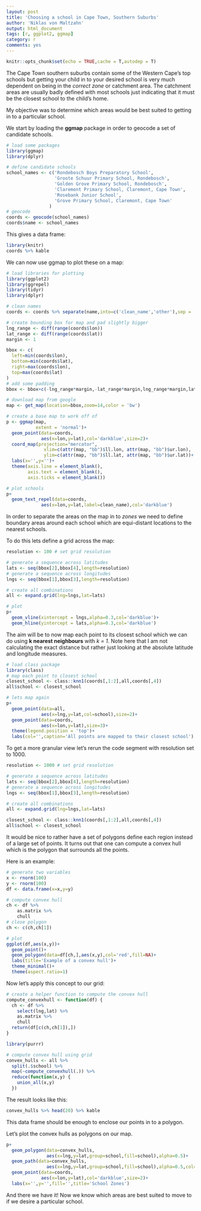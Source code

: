 ```yaml
---
layout: post
title: 'Choosing a school in Cape Town, Southern Suburbs'
author: 'Niklas von Maltzahn'
output: html_document
tags: [r, ggplot2, ggmap]
category: r
comments: yes
---
```


```r
knitr::opts_chunk$set(echo = TRUE,cache = T,autodep = T)
```

The Cape Town southern suburbs contain some of the Western Cape's top schools but getting your child in to your desired school is very much dependent on being in the *correct zone* or catchment area. The catchment areas are usually badly defined with most schools just indicating that it must be the closest school to the child's home.

My objective was to determine which areas would be best suited to getting in to a particular school.

We start by loading the **ggmap** package in order to geocode a set of candidate schools.

```r
# load some packages
library(ggmap)
library(dplyr)

# define candidate schools
school_names <- c('Rondebosch Boys Preparatory School',
                  'Groote Schuur Primary School, Rondebosch',
                  'Golden Grove Primary School, Rondebosch',
                  'Claremont Primary School, Claremont, Cape Town',
                  'Rosebank Junior School',
                  'Grove Primary School, Claremont, Cape Town'
                )
# geocode
coords <- geocode(school_names)
coords$name <- school_names

```

This gives a data frame:

```r
library(knitr)
coords %>% kable
```

We can now use ggmap to plot these on a map:

```r
# load libraries for plotting
library(ggplot2)
library(ggrepel)
library(tidyr)
library(dplyr)

# clean names
coords <- coords %>% separate(name,into=c('clean_name','other'),sep = ',',remove = F)

# create bounding box for map and pad slightly bigger
lng_range <- diff(range(coords$lon))
lat_range <- diff(range(coords$lat))
margin <- 1

bbox <- c(
  left=min(coords$lon),
  bottom=min(coords$lat),
  right=max(coords$lon),
  top=max(coords$lat)
)
# add some padding
bbox <- bbox+c(-lng_range*margin,-lat_range*margin,lng_range*margin,lat_range*margin)

# download map from google
map <- get_map(location=bbox,zoom=14,color = 'bw')

# create a base map to work off of
p <- ggmap(map,
           extent = 'normal')+
  geom_point(data=coords,
             aes(x=lon,y=lat),col='darkblue',size=2)+
  coord_map(projection="mercator", 
              xlim=c(attr(map, "bb")$ll.lon, attr(map, "bb")$ur.lon),
              ylim=c(attr(map, "bb")$ll.lat, attr(map, "bb")$ur.lat))+
  labs(x='',y='')+
  theme(axis.line = element_blank(),
        axis.text = element_blank(),
        axis.ticks = element_blank())

# plot schools
p+
  geom_text_repel(data=coords,
             aes(x=lon,y=lat,label=clean_name),col='darkblue')


```

In order to separate the areas on the map in to *zones* we need to define boundary areas around each school which are equi-distant locations to the nearest schools.

To do this lets define a grid across the map:

```r
resolution <- 100 # set grid resolution

# generate a sequence across latitudes
lats <- seq(bbox[2],bbox[4],length=resolution)
# generate a sequence across longitudes
lngs <- seq(bbox[1],bbox[3],length=resolution)

# create all combinations
all <- expand.grid(lng=lngs,lat=lats)

# plot
p+
  geom_vline(xintercept = lngs,alpha=0.3,col='darkblue')+
  geom_hline(yintercept = lats,alpha=0.3,col='darkblue')
```

The aim will be to now map each point to its closest school which we can do using **k nearest neighbours** with *k = 1*. Note here that I am not calculating the exact distance but rather just looking at the absolute latitude and longitude measures.

```r
# load class package
library(class)
# map each point to closest school
closest_school <- class::knn1(coords[,1:2],all,coords[,4])
all$school <- closest_school

# lets map again
p+
  geom_point(data=all,
             aes(x=lng,y=lat,col=school),size=2)+
  geom_point(data=coords,
             aes(x=lon,y=lat),size=3)+
  theme(legend.position = 'top')+
  labs(col='',caption='All points are mapped to their closest school')

```

To get a more granular view let's rerun the code segment with resolution set to 1000.

```r
resolution <- 1000 # set grid resolution

# generate a sequence across latitudes
lats <- seq(bbox[2],bbox[4],length=resolution)
# generate a sequence across longitudes
lngs <- seq(bbox[1],bbox[3],length=resolution)

# create all combinations
all <- expand.grid(lng=lngs,lat=lats)

closest_school <- class::knn1(coords[,1:2],all,coords[,4])
all$school <- closest_school
```


It would be nice to rather have a set of polygons define each region instead of a large set of points. It turns out that one can compute a convex hull which is the polygon that surrounds all the points.

Here is an example:

```r

# generate two variables
x <- rnorm(100)
y <- rnorm(100)
df <- data.frame(x=x,y=y)

# compute convex hull
ch <- df %>% 
    as.matrix %>%
    chull
# close polygon
ch <- c(ch,ch[1])

# plot
ggplot(df,aes(x,y))+
  geom_point()+
  geom_polygon(data=df[ch,],aes(x,y),col='red',fill=NA)+
  labs(title='Example of a convex hull')+
  theme_minimal()+
  theme(aspect.ratio=1)

```

Now let's apply this concept to our grid:

```r
# create a helper function to compute the convex hull
compute_convexhull <- function(df) {
  ch <- df %>% 
    select(lng,lat) %>% 
    as.matrix %>%
    chull
  return(df[c(ch,ch[1]),])
}

library(purrr)

# compute convex hull using grid
convex_hulls <- all %>% 
  split(.$school) %>% 
  map(~compute_convexhull(.)) %>% 
  reduce(function(x,y) {
    union_all(x,y)
  })
```

The result looks like this:

```r
convex_hulls %>% head(20) %>% kable
```

This data frame should be enough to enclose our points in to a polygon.

Let's plot the convex hulls as polygons on our map.

```r
p+
  geom_polygon(data=convex_hulls,
               aes(x=lng,y=lat,group=school,fill=school),alpha=0.5)+
  geom_path(data=convex_hulls,
               aes(x=lng,y=lat,group=school,fill=school),alpha=0.5,col='white')+
  geom_point(data=coords,
             aes(x=lon,y=lat),col='darkblue',size=2)+
  labs(x='',y='',fill='',title='School Zones')
```

And there we have it! Now we know which areas are best suited to move to if we desire a particular school.

<!-- Here is a an interactive version using leaflet. -->
<!-- ```{r} -->
<!-- # load leaflet library -->
<!-- library(leaflet) -->

<!-- polys <- convex_hulls %>%  -->
<!--   split(.$school) -->

<!-- # generate some colours -->
<!-- factpal <- colorFactor(rainbow(nrow(coords)),levels(convex_hulls)) -->

<!-- # create a black and white base map and add school markers -->
<!-- leaflet_map <- leaflet(polys) %>%  -->
<!--   addTiles('http://{s}.tiles.wmflabs.org/bw-mapnik/{z}/{x}/{y}.png',attribution = '&copy; <a href="http://www.openstreetmap.org/copyright">OpenStreetMap</a>') -->

<!-- for (p in polys) { -->
<!--   leaflet_map <- leaflet_map %>%  -->
<!--     addPolygons(data=p, -->
<!--                 lng=~lng, -->
<!--                 lat=~lat, -->
<!--                 fillOpacity = 0.02, -->
<!--                 fillColor=~factpal(school), -->
<!--                 stroke=F) -->
<!-- } -->

<!-- leaflet_map <- leaflet_map %>%  -->
<!--   addMarkers(data=coords,lng=~lon,lat=~lat,label=~clean_name) -->

<!-- leaflet_map -->
<!-- ``` -->


